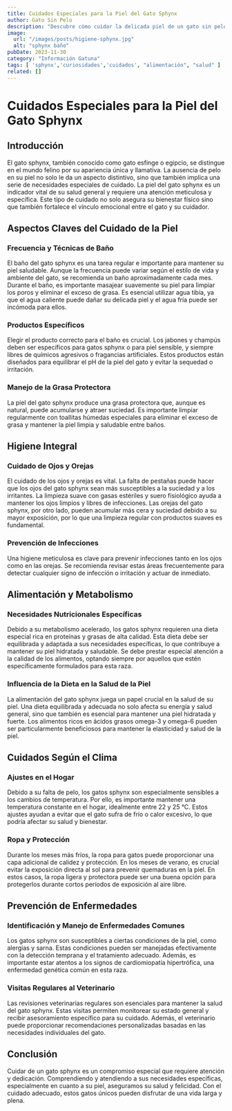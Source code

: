 ```yaml
---
title: Cuidados Especiales para la Piel del Gato Sphynx
author: Gato Sin Pelo
description: "Descubre cómo cuidar la delicada piel de un gato sin pelo con técnicas efectivas y productos seguros, manteniendo su bienestar y belleza."
image:
  url: "/images/posts/higiene-sphynx.jpg"
  alt: "sphynx baño"
pubDate: 2023-11-30
category: "Información Gatuna"
tags: [ 'sphynx','curiosidades','cuidados', "alimentación", "salud" ]
related: []
---
```



# Cuidados Especiales para la Piel del Gato Sphynx

## Introducción

El gato sphynx, también conocido como gato esfinge o egipcio, se distingue en el mundo felino por su apariencia única y llamativa. La ausencia de pelo en su piel no solo le da un aspecto distintivo, sino que también implica una serie de necesidades especiales de cuidado. La piel del gato sphynx es un indicador vital de su salud general y requiere una atención meticulosa y específica. Este tipo de cuidado no solo asegura su bienestar físico sino que también fortalece el vínculo emocional entre el gato y su cuidador.

## Aspectos Claves del Cuidado de la Piel

### Frecuencia y Técnicas de Baño

El baño del gato sphynx es una tarea regular e importante para mantener su piel saludable. Aunque la frecuencia puede variar según el estilo de vida y ambiente del gato, se recomienda un baño aproximadamente cada mes. Durante el baño, es importante masajear suavemente su piel para limpiar los poros y eliminar el exceso de grasa. Es esencial utilizar agua tibia, ya que el agua caliente puede dañar su delicada piel y el agua fría puede ser incómoda para ellos.

### Productos Específicos

Elegir el producto correcto para el baño es crucial. Los jabones y champús deben ser específicos para gatos sphynx o para piel sensible, y siempre libres de químicos agresivos o fragancias artificiales. Estos productos están diseñados para equilibrar el pH de la piel del gato y evitar la sequedad o irritación.
<BannerSingleProduct url={champu.url} product={champu.product} image_url={productImageChampu} chars={champu.caracteristicas}/>
### Manejo de la Grasa Protectora

La piel del gato sphynx produce una grasa protectora que, aunque es natural, puede acumularse y atraer suciedad. Es importante limpiar regularmente con toallitas húmedas especiales para eliminar el exceso de grasa y mantener la piel limpia y saludable entre baños.

## Higiene Integral

### Cuidado de Ojos y Orejas

El cuidado de los ojos y orejas es vital. La falta de pestañas puede hacer que los ojos del gato sphynx sean más susceptibles a la suciedad y a los irritantes. La limpieza suave con gasas estériles y suero fisiológico ayuda a mantener los ojos limpios y libres de infecciones. Las orejas del gato sphynx, por otro lado, pueden acumular más cera y suciedad debido a su mayor exposición, por lo que una limpieza regular con productos suaves es fundamental.

### Prevención de Infecciones

Una higiene meticulosa es clave para prevenir infecciones tanto en los ojos como en las orejas. Se recomienda revisar estas áreas frecuentemente para detectar cualquier signo de infección o irritación y actuar de inmediato.

## Alimentación y Metabolismo

### Necesidades Nutricionales Específicas

Debido a su metabolismo acelerado, los gatos sphynx requieren una dieta especial rica en proteínas y grasas de alta calidad. Esta dieta debe ser equilibrada y adaptada a sus necesidades específicas, lo que contribuye a mantener su piel hidratada y saludable. Se debe prestar especial atención a la calidad de los alimentos, optando siempre por aquellos que estén específicamente formulados para esta raza.

### Influencia de la Dieta en la Salud de la Piel

La alimentación del gato sphynx juega un papel crucial en la salud de su piel. Una dieta equilibrada y adecuada no solo afecta su energía y salud general, sino que también es esencial para mantener una piel hidratada y fuerte. Los alimentos ricos en ácidos grasos omega-3 y omega-6 pueden ser particularmente beneficiosos para mantener la elasticidad y salud de la piel.
<BannerSingleProduct url={productos.url} product={productos.product} image_url={productImage} chars={productos.caracteristicas}/>
## Cuidados Según el Clima

### Ajustes en el Hogar

Debido a su falta de pelo, los gatos sphynx son especialmente sensibles a los cambios de temperatura. Por ello, es importante mantener una temperatura constante en el hogar, idealmente entre 22 y 25 °C. Estos ajustes ayudan a evitar que el gato sufra de frío o calor excesivo, lo que podría afectar su salud y bienestar.

### Ropa y Protección

Durante los meses más fríos, la ropa para gatos puede proporcionar una capa adicional de calidez y protección. En los meses de verano, es crucial evitar la exposición directa al sol para prevenir quemaduras en la piel. En estos casos, la ropa ligera y protectora puede ser una buena opción para protegerlos durante cortos períodos de exposición al aire libre.

## Prevención de Enfermedades

### Identificación y Manejo de Enfermedades Comunes

Los gatos sphynx son susceptibles a ciertas condiciones de la piel, como alergias y sarna. Estas condiciones pueden ser manejadas efectivamente con la detección temprana y el tratamiento adecuado. Además, es importante estar atentos a los signos de cardiomiopatía hipertrófica, una enfermedad genética común en esta raza.

### Visitas Regulares al Veterinario

Las revisiones veterinarias regulares son esenciales para mantener la salud del gato sphynx. Estas visitas permiten monitorear su estado general y recibir asesoramiento específico para su cuidado. Además, el veterinario puede proporcionar recomendaciones personalizadas basadas en las necesidades individuales del gato.

## Conclusión

Cuidar de un gato sphynx es un compromiso especial que requiere atención y dedicación. Comprendiendo y atendiendo a sus necesidades específicas, especialmente en cuanto a su piel, aseguramos su salud y felicidad. Con el cuidado adecuado, estos gatos únicos pueden disfrutar de una vida larga y plena.


